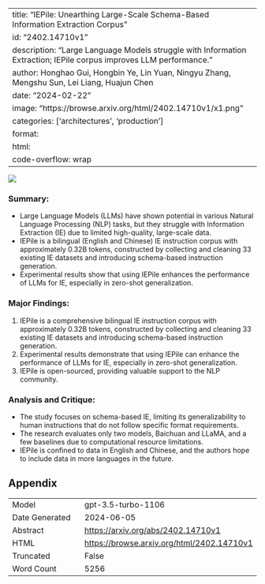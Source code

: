 
---
title: "IEPile: Unearthing Large-Scale Schema-Based Information Extraction Corpus"
id: "2402.14710v1"
description: "Large Language Models struggle with Information Extraction; IEPile corpus improves LLM performance."
author: Honghao Gui, Hongbin Ye, Lin Yuan, Ningyu Zhang, Mengshu Sun, Lei Liang, Huajun Chen
date: "2024-02-22"
image: "https://browse.arxiv.org/html/2402.14710v1/x1.png"
categories: ['architectures', 'production']
format:
  html:
    code-overflow: wrap
---

![](https://browse.arxiv.org/html/2402.14710v1/x1.png)

### **Summary:**
- Large Language Models (LLMs) have shown potential in various Natural Language Processing (NLP) tasks, but they struggle with Information Extraction (IE) due to limited high-quality, large-scale data.
- IEPile is a bilingual (English and Chinese) IE instruction corpus with approximately 0.32B tokens, constructed by collecting and cleaning 33 existing IE datasets and introducing schema-based instruction generation.
- Experimental results show that using IEPile enhances the performance of LLMs for IE, especially in zero-shot generalization.

### Major Findings:
1. IEPile is a comprehensive bilingual IE instruction corpus with approximately 0.32B tokens, constructed by collecting and cleaning 33 existing IE datasets and introducing schema-based instruction generation.
2. Experimental results demonstrate that using IEPile can enhance the performance of LLMs for IE, especially in zero-shot generalization.
3. IEPile is open-sourced, providing valuable support to the NLP community.

### Analysis and Critique:
- The study focuses on schema-based IE, limiting its generalizability to human instructions that do not follow specific format requirements.
- The research evaluates only two models, Baichuan and LLaMA, and a few baselines due to computational resource limitations.
- IEPile is confined to data in English and Chinese, and the authors hope to include data in more languages in the future.

## Appendix

|          |          |
|----------|----------|
| Model     | gpt-3.5-turbo-1106       |
| Date Generated     | 2024-06-05       |
| Abstract | [https://arxiv.org/abs/2402.14710v1](https://arxiv.org/abs/2402.14710v1)        |
| HTML     | [https://browse.arxiv.org/html/2402.14710v1](https://browse.arxiv.org/html/2402.14710v1)       |
| Truncated       | False       |
| Word Count       | 5256       |